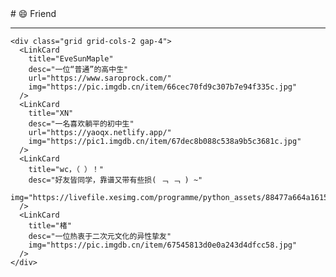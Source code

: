 
<BaseLayout title="友链">
  <BaseCard title="Friend">
# 😄 Friend

---
    <div class="grid grid-cols-2 gap-4">
      <LinkCard
        title="EveSunMaple"
        desc="一位“普通”的高中生"
        url="https://www.saroprock.com/"
        img="https://pic.imgdb.cn/item/66cec70fd9c307b7e94f335c.jpg"
      />
      <LinkCard
        title="XN"
        desc="一名喜欢躺平的初中生"
        url="https://yaoqx.netlify.app/"
        img="https://pic1.imgdb.cn/item/67dec8b088c538a9b5c3681c.jpg"
      />
      <LinkCard
        title="wc，（ ）！"
        desc="好友皆同学，靠谱又带有些损( ﹁ ﹁ ) ~"
        img="https://livefile.xesimg.com/programme/python_assets/88477a664a1615a17249f2912e63981f.jpg"
      />
      <LinkCard
        title="楮"
        desc="一位热衷于二次元文化的异性挚友"
        img="https://pic.imgdb.cn/item/67545813d0e0a243d4dfcc58.jpg"
      />
    </div>
  </BaseCard>
</BaseLayout>
